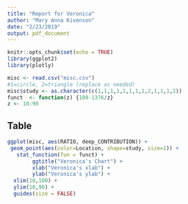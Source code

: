 ```yaml
---
title: "Report for Veronica"
author: "Mary Anna Kivenson"
date: "2/23/2019"
output: pdf_document
---
```


```r
knitr::opts_chunk$set(echo = TRUE)
library(ggplot2)
library(plotly)

```



```r
misc <- read.csv("misc.csv")
#1=circle, 2=triangle (replace as needed) 
misc$study <- as.character(c(1,1,1,1,1,1,1,1,2,1,1,1,2))
funct  <- function(z) {100-1376/z}
z <- 10:90
```

## Table
```r
ggplot(misc, aes(RATIO, deep_CONTRIBUTION)) + 
 geom_point(aes(color=Location, shape=study, size=1)) +
   stat_function(fun = funct) +
        ggtitle("Veronica's Chart") +
        xlab("Veronica's xlab") +
        ylab("Veronica's ylab") + 
  xlim(10,100) +
  ylim(10,90) +
  guides(size = FALSE)


```
